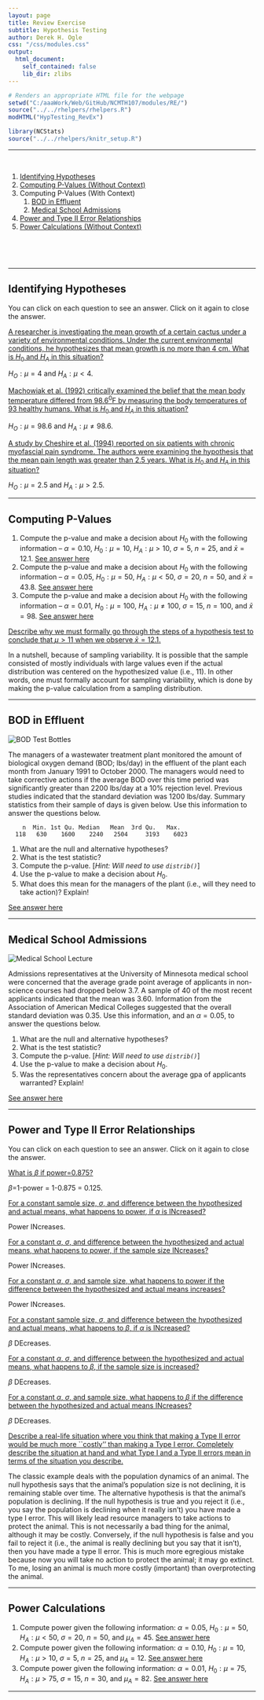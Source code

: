```yaml
---
layout: page
title: Review Exercise
subtitle: Hypothesis Testing
author: Derek H. Ogle
css: "/css/modules.css"
output:
  html_document:
    self_contained: false
    lib_dir: zlibs
---
```


```r
# Renders an appropriate HTML file for the webpage
setwd("C:/aaaWork/Web/GitHub/NCMTH107/modules/RE/")
source("../../rhelpers/rhelpers.R")
modHTML("HypTesting_RevEx")
```

```r
library(NCStats)
source("../../rhelpers/knitr_setup.R")
```

----

&nbsp;

1. [Identifying Hypotheses](#identifying-hypotheses)
1. [Computing P-Values (Without Context)](#computing-p-values)
1. Computing P-Values (With Context)
    1. [BOD in Effluent](#bod-in-effluent)
    1. [Medical School Admissions](#medical-school-admissions)
1. [Power and Type II Error Relationships](#power-and-type-ii-error-relationships)
1. [Power Calculations (Without Context)](#power-calculations)

&nbsp;

&nbsp;

----

## Identifying Hypotheses

You can click on each question to see an answer. Click on it again to close the answer.

<div class="panel-group">

<div class="panel panel-default">
<div class="panel-heading">
<div class="panel-title">
<a data-toggle="collapse" href="#Hyp1">A researcher is investigating the mean growth of a certain cactus under a variety of environmental conditions. Under the current environmental conditions, he hypothesizes that mean growth is no more than 4 cm. What is $H_{0}$ and $H_{A}$ in this situation?</a>
</div>
</div>
<div id="Hyp1" class="panel-collapse collapse">
<div class="panel-body">$H_{O}:\mu=4$ and $H_{A}:\mu<4$.</div>
</div>
</div>

<div class="panel panel-default">
<div class="panel-heading">
<div class="panel-title">
<a data-toggle="collapse" href="#Hyp2">Machowiak et al. (1992) critically examined the belief that the mean body temperature differed from 98.6$^{0}$F by measuring the body temperatures of 93 healthy humans. What is $H_{0}$ and $H_{A}$ in this situation?</a>
</div>
</div>
<div id="Hyp2" class="panel-collapse collapse">
<div class="panel-body">$H_{O}:\mu=98.6$ and $H_{A}:\mu\neq98.6$.</div>
</div>
</div>

<div class="panel panel-default">
<div class="panel-heading">
<div class="panel-title">
<a data-toggle="collapse" href="#Hyp3">A study by Cheshire et al. (1994) reported on six patients with chronic myofascial pain syndrome. The authors were examining the hypothesis that the mean pain length was greater than 2.5 years. What is $H_{0}$ and $H_{A}$ in this situation?</a>
</div>
</div>
<div id="Hyp3" class="panel-collapse collapse">
<div class="panel-body">$H_{O}:\mu=2.5$ and $H_{A}:\mu>2.5$.</div>
</div>
</div>

</div>

----

## Computing P-Values

1. Compute the p-value and make a decision about $H_{0}$ with the following information -- $\alpha=0.10$, $H_{0}:\mu=10$, $H_{A}:\mu>10$, $\sigma=5$, $n=25$, and $\bar{x}=12.1$. [See answer here](zRevExAns/HypTesting.html#computing-p-values-1)
1. Compute the p-value and make a decision about $H_{0}$ with the following information -- $\alpha=0.05$, $H_{0}:\mu=50$, $H_{A}:\mu<50$, $\sigma=20$, $n=50$, and $\bar{x}=43.8$. [See answer here](zRevExAns/HypTesting.html#computing-p-values-2)
1. Compute the p-value and make a decision about $H_{0}$ with the following information -- $\alpha=0.01$, $H_{0}:\mu=100$, $H_{A}:\mu\neq100$, $\sigma=15$, $n=100$, and $\bar{x}=98$. [See answer here](zRevExAns/HypTesting.html#computing-p-values-3)

<div class="panel-group">

<div class="panel panel-default">
<div class="panel-heading">
<div class="panel-title">
<a data-toggle="collapse" href="#pvaluewhy">Describe why we must formally go through the steps of a hypothesis test to conclude that $\mu>11$ when we observe $\bar{x}=12.1$.</a>
</div>
</div>
<div id="pvaluewhy" class="panel-collapse collapse">
<div class="panel-body">In a nutshell, because of sampling variability. It is possible that the sample consisted of mostly individuals with large values even if the actual distribution was centered on the hypothesized value (i.e., 11). In other words, one must formally account for sampling variability, which is done by making the p-value calculation from a sampling distribution.</div>
</div>
</div>

</div>

----

## BOD in Effluent
<img src="zimgs/BOD_test_bottles.jpg" alt="BOD Test Bottles" class="img-right">

The managers of a wastewater treatment plant monitored the amount of biological oxygen demand (BOD; lbs/day) in the effluent of the plant each month from January 1991 to October 2000. The managers would need to take corrective actions if the average BOD over this time period was significantly greater than 2200 lbs/day at a 10% rejection level. Previous studies indicated that the standard deviation was 1200 lbs/day. Summary statistics from their sample of days is given below. Use this information to answer the questions below.

```
    n  Min. 1st Qu. Median   Mean  3rd Qu.   Max.
  118   630    1600    2240   2504     3193    6023
```

1. What are the null and alternative hypotheses?
1. What is the test statistic?
1. Compute the p-value. [*Hint: Will need to use `distrib()`*]
1. Use the p-value to make a decision about $H_{0}$.
1. What does this mean for the managers of the plant (i.e., will they need to take action)? Explain!

[See answer here](zRevExAns/HypTesting.html#bod-in-effluent)

----

## Medical School Admissions
<img src="zimgs/medschool_lecture.jpg" alt="Medical School Lecture" class="img-right">

Admissions representatives at the University of Minnesota medical school were concerned that the average grade point average of applicants in non-science courses had dropped below 3.7. A sample of 40 of the most recent applicants indicated that the mean was 3.60. Information from the Association of American Medical Colleges suggested that the overall standard deviation was 0.35. Use this information, and an $\alpha=0.05$, to answer the questions below.

1. What are the null and alternative hypotheses?
1. What is the test statistic?
1. Compute the p-value. [*Hint: Will need to use `distrib()`*]
1. Use the p-value to make a decision about $H_{0}$.
 1. Was the representatives concern about the average gpa of applicants warranted?  Explain!

[See answer here](zRevExAns/HypTesting.html#medical-school-admissions)

----

## Power and Type II Error Relationships

You can click on each question to see an answer. Click on it again to close the answer.

<div class="panel-group">

<div class="panel panel-default">
<div class="panel-heading">
<div class="panel-title">
<a data-toggle="collapse" href="#PowerBeta">What is $\beta$ if power=0.875?</a>
</div>
</div>
<div id="PowerBeta" class="panel-collapse collapse">
<div class="panel-body">$\beta$=1-power = 1-0.875 = 0.125.</div>
</div>
</div>

<div class="panel panel-default">
<div class="panel-heading">
<div class="panel-title">
<a data-toggle="collapse" href="#poweralpha">For a constant sample size, $\sigma$, and difference between the hypothesized and actual means, what happens to power, if $\alpha$ is INcreased?</a>
</div>
</div>
<div id="poweralpha" class="panel-collapse collapse">
<div class="panel-body">Power INcreases.</div>
</div>
</div>

<div class="panel panel-default">
<div class="panel-heading">
<div class="panel-title">
<a data-toggle="collapse" href="#powern">For a constant $\alpha$, $\sigma$, and difference between the hypothesized and actual means, what happens to power, if the sample size INcreases?</a>
</div>
</div>
<div id="powern" class="panel-collapse collapse">
<div class="panel-body">Power INcreases.</div>
</div>
</div>

<div class="panel panel-default">
<div class="panel-heading">
<div class="panel-title">
<a data-toggle="collapse" href="#powermu">For a constant $\alpha$, $\sigma$, and sample size, what happens to power if the difference between the hypothesized and actual means increases?</a>
</div>
</div>
<div id="powermu" class="panel-collapse collapse">
<div class="panel-body">Power INcreases.</div>
</div>
</div>

<div class="panel panel-default">
<div class="panel-heading">
<div class="panel-title">
<a data-toggle="collapse" href="#betalpha">For a constant sample size, $\sigma$, and difference between the hypothesized and actual means, what happens to $\beta$, if $\alpha$ is INcreased?</a>
</div>
</div>
<div id="betalapha" class="panel-collapse collapse">
<div class="panel-body">$\beta$ DEcreases.</div>
</div>
</div>

<div class="panel panel-default">
<div class="panel-heading">
<div class="panel-title">
<a data-toggle="collapse" href="#betan">For a constant $\alpha$, $\sigma$, and difference between the hypothesized and actual means, what happens to $\beta$, if the sample size is increased?</a>
</div>
</div>
<div id="betan" class="panel-collapse collapse">
<div class="panel-body">$\beta$ DEcreases.</div>
</div>
</div>

<div class="panel panel-default">
<div class="panel-heading">
<div class="panel-title">
<a data-toggle="collapse" href="#betamu">For a constant $\alpha$, $\sigma$, and sample size, what happens to $\beta$ if the difference between the hypothesized and actual means INcreases?</a>
</div>
</div>
<div id="betamu" class="panel-collapse collapse">
<div class="panel-body">$\beta$ DEcreases.</div>
</div>
</div>

<div class="panel panel-default">
<div class="panel-heading">
<div class="panel-title">
<a data-toggle="collapse" href="#reallife">Describe a real-life situation where you think that making a Type II error would be much more ``costly'' than making a Type I error. Completely describe the situation at hand and what Type I and a Type II errors mean in terms of the situation you describe.</a>
</div>
</div>
<div id="reallife" class="panel-collapse collapse">
<div class="panel-body">The classic example deals with the population dynamics of an animal.  The null hypothesis says that the animal's population size is not declining, it is remaining stable over time.  The alternative hypothesis is that the animal's population is declining.  If the null hypothesis is true and you reject it (i.e., you say the population is declining when it really isn't) you have made a type I error.  This will likely lead resource managers to take actions to protect the animal.  This is not necessarily a bad thing for the animal, although it may be costly.  Conversely, if the null hypothesis is false and you fail to reject it (i.e., the animal is really declining but you say that it isn't), then you have made a type II error.  This is much more egregious mistake because now you will take no action to protect the animal; it may go extinct.  To me, losing an animal is much more costly (important) than overprotecting the animal.</div>
</div>
</div>


</div>

----

## Power Calculations

1. Compute power given the following information: $\alpha=0.05$, $H_{0}:\mu=50$, $H_{A}:\mu<50$, $\sigma=20$, $n=50$, and $\mu_{A}=45$. [See answer here](zRevExAns/HypTesting.html#power-calculations-1)
1. Compute power given the following information: $\alpha=0.10$, $H_{0}:\mu=10$, $H_{A}:\mu>10$, $\sigma=5$, $n=25$, and $\mu_{A}=12$. [See answer here](zRevExAns/HypTesting.html#power-calculations-2)
1. Compute power given the following information: $\alpha=0.01$, $H_{0}:\mu=75$, $H_{A}:\mu>75$, $\sigma=15$, $n=30$, and $\mu_{A}=82$. [See answer here](zRevExAns/HypTesting.html#power-calculations-3)

----
